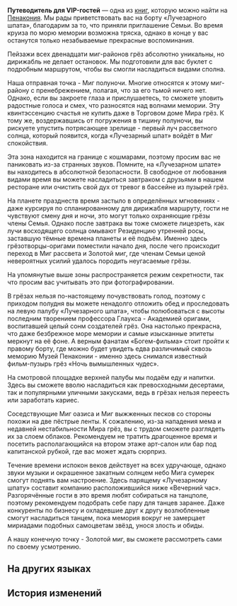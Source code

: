 {{Книга Инфобокс
|id           = 375
|Название     = Путеводитель для VIP-гостей
|Изображение  = Item Penacony Readable 2.png
|Мир          = Пенакония
|Томов        = 1
|Автор        = <!--нужно добавить-->
|Описание     = Путеводитель по достопримечательностям для важных гостей «Лучезарного шпата».
|Том1         = {{tx}}
|Источник1    = {{tx|Отсутствует источник}}
|Персонажи    = 
|Фракции      = 
}}
'''Путеводитель для VIP-гостей''' — одна из [[Книги|книг]], которую можно найти на [[Пенакония]].
<!--
==Получение==
<gallery>
Книга НАЗВАНИЕ.png|НАЗВАНИЕ
Локация НАЗВАНИЕ.png|Расположение на карте. Ближайший пространственный якорь «[[НАЗВАНИЕ]]»
</gallery>
-->
Мы рады приветствовать вас на борту «Лучезарного шпата», благодарим за то, что приняли приглашение Семьи. Во время круиза по морю мемории возможна тряска, однако в конце у вас останутся только незабываемые прекрасные воспоминания.

Пейзажи всех двенадцати миг-районов грёз абсолютно уникальны, но дирижабль не делает остановок. Мы подготовили для вас буклет с подробным маршрутом, чтобы вы смогли насладиться видами сполна.

Наша отправная точка - Миг полуночи. Многие относятся к этому миг-району с пренебрежением, полагая, что за его тьмой ничего нет. Однако, если вы закроете глаза и прислушаетесь, то сможете уловить радостные голоса и смех, что разносятся над волнами мемории. Эту квинтэссенцию счастья не купить даже в Торговом доме Мира грёз. К тому же, воздержавшись от погружения в тишину полуночи, вы рискуете упустить потрясающее зрелище - первый луч рассветного солнца, который появится, когда «Лучезарный шпат» войдёт в Миг спокойствия.

Эта зона находится на границе с кошмарами, поэтому просим вас не паниковать из-за странных звуков. Помните, на «Лучезарном шпате» вы находитесь в абсолютной безопасности. В свободное от любования видами время вы можете насладиться завтраком с друзьями в нашем ресторане или очистить свой дух от тревог в бассейне из пузырей грёз.

На планете празднеств время застыло в определённых мгновениях - даже курсируя по спланированному для дирижабля маршруту, гости не чувствуют смену дня и ночи, это могут только охраняющие грёзы члены Семья. Однако после завтрака вы тоже сможете лицезреть, как лучи восходящего солнца омывают Резиденцию утренней росы, заставшую тёмные времена планеты и её подъём. Именно здесь грёзотворцы-оригами поместили начало дня, после чего происходит переход в Миг рассвета и Золотой миг, где членам Семьи ценой невероятных усилий удалось породить неугасаемые грёзы.

На упомянутые выше зоны распространяется режим секретности, так что просим вас учитывать это при фотографировании.

В грёзах нельзя по-настоящему почувствовать голод, поэтому с приходом полудня вы можете ненадолго отложить обед и проследовать на левую палубу «Лучезарного шпата», чтобы полюбоваться с высоты последним творением профессора Глаукса - Академией оригами, воспитавшей целый сонм создателей грёз. Она настолько прекрасна, что даже безбрежное море мемории и самые изысканные эпитеты меркнут на её фоне. А верным фанатам «Богем-фильма» стоит пройти к правому борту, где можно будет увидеть едва различимый сквозь меморию Музей Пенаконии - именно здесь снимался известный фильм-пузырь грёз «Ночь вымышленных чудес».

На смотровой площадке верхней палубы мы подаём еду и напитки. Здесь вы сможете вволю насладиться как превосходными десертами, так и популярными уличными закусками, ведь в грёзах нельзя переесть или заработать кариес.

Соседствующие Миг оазиса и Миг выжженных песков со стороны похожи на две пёстрые ленты. К сожалению, из-за нападения мема и недавней нестабильности Мира грёз, вы с трудом сможете разглядеть их за слоем облаков. Рекомендуем не тратить драгоценное время и посетить располагающийся на втором этаже арт-салон или бар под капитанской рубкой, где вас может ждать сюрприз.

Течение времени испокон веков действует на всех удручающе, однако звуки музыки и окрашенное закатным солнцем небо Мига сумерек смогут поднять вам настроение. Здесь парящему «Лучезарному шпату» составит компанию расположившийся ниже «Вечерний час». Разгорячённые гости в это время любят собираться на танцполе, поэтому рекомендуем подобрать себе пару для танцев заранее. Даже конкуренты по бизнесу и охладевшие друг к другу возлюбленные смогут насладиться танцем, пока мемория вокруг не замерцает мириадами подобных самоцветам звёзд, унося злость и обиды.

А нашу конечную точку - Золотой миг, вы сможете рассмотреть сами по своему усмотрению.

==На других языках==
{{На других языках
|en   = VIP Itinerary Guide
|zhs  = 贵宾行程规划参考
|zht  = 貴賓行程規劃參考
|ja   = VIPスケジュールプラン参考用
|ko   = 귀빈 항해 일정 안내서
|es   = Itinerario para visitantes VIP
|fr   = Guide touristique pour VIP
|ru   = Путеводитель для VIP-гостей
|th   = ข้อมูลอ้างอิงแผนการเดินทางวีไอพี
|vi   = Tham Khảo Quy Hoạch Hành Trình VIP
|de   = VIP-Reiseführer
|id   = Referensi Rencana Perjalanan Tamu VIP
|pt   = Guia de Itinerário VIP
}}

==История изменений==
{{История изменений|2.7}}